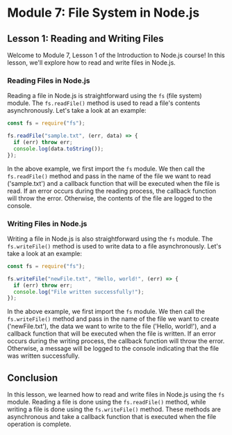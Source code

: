 # Module 7: File System in Node.js

## Lesson 1: Reading and Writing Files

Welcome to Module 7, Lesson 1 of the Introduction to Node.js course! In this lesson, we'll explore how to read and write files in Node.js.

### Reading Files in Node.js

Reading a file in Node.js is straightforward using the `fs` (file system) module. The `fs.readFile()` method is used to read a file's contents asynchronously. Let's take a look at an example:

```javascript
const fs = require("fs");

fs.readFile("sample.txt", (err, data) => {
  if (err) throw err;
  console.log(data.toString());
});
```

In the above example, we first import the `fs` module. We then call the `fs.readFile()` method and pass in the name of the file we want to read ('sample.txt') and a callback function that will be executed when the file is read. If an error occurs during the reading process, the callback function will throw the error. Otherwise, the contents of the file are logged to the console.

### Writing Files in Node.js

Writing a file in Node.js is also straightforward using the `fs` module. The `fs.writeFile()` method is used to write data to a file asynchronously. Let's take a look at an example:

```javascript
const fs = require("fs");

fs.writeFile("newFile.txt", "Hello, world!", (err) => {
  if (err) throw err;
  console.log("File written successfully!");
});
```

In the above example, we first import the `fs` module. We then call the `fs.writeFile()` method and pass in the name of the file we want to create ('newFile.txt'), the data we want to write to the file ('Hello, world!'), and a callback function that will be executed when the file is written. If an error occurs during the writing process, the callback function will throw the error. Otherwise, a message will be logged to the console indicating that the file was written successfully.

## Conclusion

In this lesson, we learned how to read and write files in Node.js using the `fs` module. Reading a file is done using the `fs.readFile()` method, while writing a file is done using the `fs.writeFile()` method. These methods are asynchronous and take a callback function that is executed when the file operation is complete.
